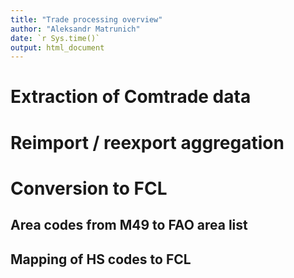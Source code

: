 ```yaml
---
title: "Trade processing overview"
author: "Aleksandr Matrunich"
date: `r Sys.time()`
output: html_document
---
```


# Extraction of Comtrade data

# Reimport / reexport aggregation

# Conversion to FCL

## Area codes from M49 to FAO area list

## Mapping of HS codes to FCL

